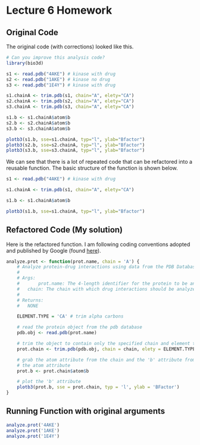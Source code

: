 # Lecture 6 Homework

## Original Code

The original code (with corrections) looked like this.

```r
# Can you improve this analysis code?
library(bio3d)

s1 <- read.pdb("4AKE") # kinase with drug
s2 <- read.pdb("1AKE") # kinase no drug
s3 <- read.pdb("1E4Y") # kinase with drug

s1.chainA <- trim.pdb(s1, chain="A", elety="CA")
s2.chainA <- trim.pdb(s2, chain="A", elety="CA")
s3.chainA <- trim.pdb(s3, chain="A", elety="CA")

s1.b <- s1.chainA$atom$b
s2.b <- s2.chainA$atom$b
s3.b <- s3.chainA$atom$b

plotb3(s1.b, sse=s1.chainA, typ="l", ylab="Bfactor")
plotb3(s2.b, sse=s2.chainA, typ="l", ylab="Bfactor")
plotb3(s3.b, sse=s3.chainA, typ="l", ylab="Bfactor")
```

We can see that there is a lot of repeated code that can be refactored into a reusable function.
The basic structure of the function is shown below.

```r
s1 <- read.pdb("4AKE") # kinase with drug

s1.chainA <- trim.pdb(s1, chain="A", elety="CA")

s1.b <- s1.chainA$atom$b

plotb3(s1.b, sse=s1.chainA, typ="l", ylab="Bfactor")
```

## Refactored Code (My solution)

Here is the refactored function. I am following coding conventions adopted
and published by Google (found
[here](https://google.github.io/styleguide/Rguide.xml)).

```r
analyze.prot <- function(prot.name, chain = 'A') {
	# Analyze protein-drug interactions using data from the PDB Database.
	#
	# Args:
	#   	prot.name: The 4-length identifier for the protein to be analyzed
	# 	chain: The chain with which drug interactions should be analyzed.
	#
	# Returns:
	# 	NONE

	ELEMENT.TYPE = 'CA' # trim alpha carbons

	# read the protein object from the pdb database
	pdb.obj <- read.pdb(prot.name)

	# trim the object to contain only the specified chain and element type
	prot.chain <- trim.pdb(pdb.obj, chain = chain, elety = ELEMENT.TYPE)

	# grab the atom attribute from the chain and the 'b' attribute from
	# the atom attribute
	prot.b <- prot.chain$atom$b

	# plot the 'b' attribute
	plotb3(prot.b, sse = prot.chain, typ = 'l', ylab = 'BFactor')
}
```

## Running Function with original arguments

```r
analyze.prot('4AKE')
analyze.prot('1AKE')
analyze.prot('1E4Y')
```


